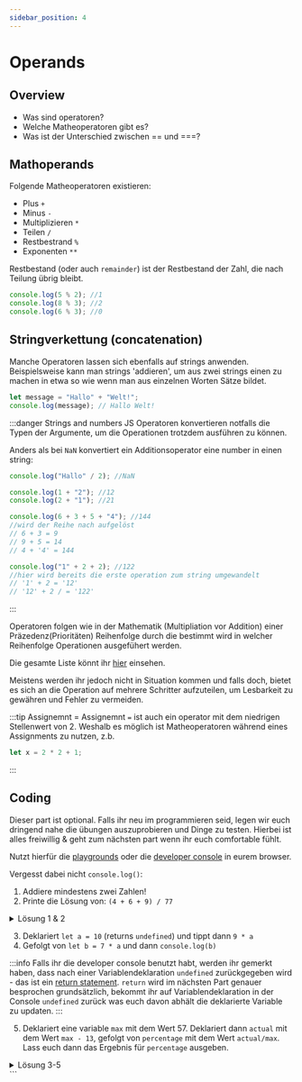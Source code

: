 ```yaml
---
sidebar_position: 4
---
```


# Operands

## Overview

- Was sind operatoren?
- Welche Matheoperatoren gibt es?
- Was ist der Unterschied zwischen == und ===?

## Mathoperands

Folgende Matheoperatoren existieren:

- Plus `+`
- Minus `-`
- Multiplizieren `*`
- Teilen `/`
- Restbestrand `%`
- Exponenten `**`

Restbestand (oder auch `remainder`) ist der Restbestand der Zahl, die nach Teilung
übrig bleibt.

```js
console.log(5 % 2); //1
console.log(8 % 3); //2
console.log(6 % 3); //0
```

## Stringverkettung (concatenation)

Manche Operatoren lassen sich ebenfalls auf strings anwenden.
Beispielsweise kann man strings 'addieren', um aus zwei strings einen zu machen in etwa
so wie wenn man aus einzelnen Worten Sätze bildet.

```js
let message = "Hallo" + "Welt!";
console.log(message); // Hallo Welt!
```

:::danger Strings and numbers
JS Operatoren konvertieren notfalls die Typen der Argumente, um die Operationen trotzdem
ausführen zu können.

Anders als bei `NaN` konvertiert ein Additionsoperator eine number in einen string:

```js
console.log("Hallo" / 2); //NaN

console.log(1 + "2"); //12
console.log(2 + "1"); //21

console.log(6 + 3 + 5 + "4"); //144
//wird der Reihe nach aufgelöst
// 6 + 3 = 9
// 9 + 5 = 14
// 4 + '4' = 144

console.log("1" + 2 + 2); //122
//hier wird bereits die erste operation zum string umgewandelt
// '1' + 2 = '12'
// '12' + 2 / = '122'
```

:::

Operatoren folgen wie in der Mathematik (Multipliation vor Addition) einer Präzedenz(Prioritäten) Reihenfolge durch
die bestimmt wird in welcher Reihenfolge Operationen ausgefühert werden.

Die gesamte Liste könnt ihr [hier](https://developer.mozilla.org/de/docs/Web/JavaScript/Reference/Operators/Operator_Precedence#tabelle)
einsehen.

Meistens werden ihr jedoch nicht in Situation kommen und falls doch, bietet es sich an die
Operation auf mehrere Schritter aufzuteilen, um Lesbarkeit zu gewähren und Fehler zu vermeiden.

:::tip Assignemnt =
Assignemnt `=` ist auch ein operator mit dem niedrigen Stellenwert von 2. Weshalb es möglich ist
Matheoperatoren während eines Assignments zu nutzen, z.b.

```js
let x = 2 * 2 + 1;
```

:::

## Coding

Dieser part ist optional. Falls ihr neu im programmieren seid, legen wir euch dringend nahe die übungen auszuprobieren und Dinge zu testen.
Hierbei ist alles freiwillig & geht zum nächsten part wenn ihr euch comfortable fühlt.

Nutzt hierfür die [playgrounds](../intro#intro) oder die [developer console](./variables#html) in eurem browser.

Vergesst dabei nicht `console.log()`:

1.  Addiere mindestens zwei Zahlen!
2.  Printe die Lösung von: `(4 + 6 + 9) / 77`

<details>
<summary>Lösung 1 & 2</summary>
Answer for 2. should be approximately 0.24675

Solutions on jsBin

![solution jsbin](../../static/solutions/js-bin-1-2.png)

Solutions with developer console

![solution developer console](../../static/solutions/console-1-2.png)

</details>

3. Deklariert `let a = 10` (returns `undefined`) und tippt dann `9 * a`
4. Gefolgt von `let b = 7 * a` und dann `console.log(b)`

:::info
Falls ihr die developer console benutzt habt, werden ihr gemerkt haben, dass nach einer Variablendeklaration `undefined`
zurückgegeben wird - das ist ein [return statement](https://developer.mozilla.org/de/docs/Web/JavaScript/Reference/Statements/return).
`return` wird im nächsten Part genauer besprochen grundsätzlich, bekommt ihr auf Variablendeklaration in der Console `undefined` zurück was euch davon abhält die deklarierte Variable zu updaten.
:::

5. Deklariert eine variable `max` mit dem Wert 57. Deklariert dann `actual` mit dem Wert
   `max - 13`, gefolgt von `percentage` mit dem Wert `actual/max`.
   Lass euch dann das Ergebnis für `percentage` ausgeben.

<details>
<summary>Lösung 3-5</summary>
Solutions on jsBin

![solution jsbin](../../static/solutions/js-bin-4-6.png)

Solutions with developer console

![solution developer console](../../static/solutions/console-4-6.png)

</details>
```
